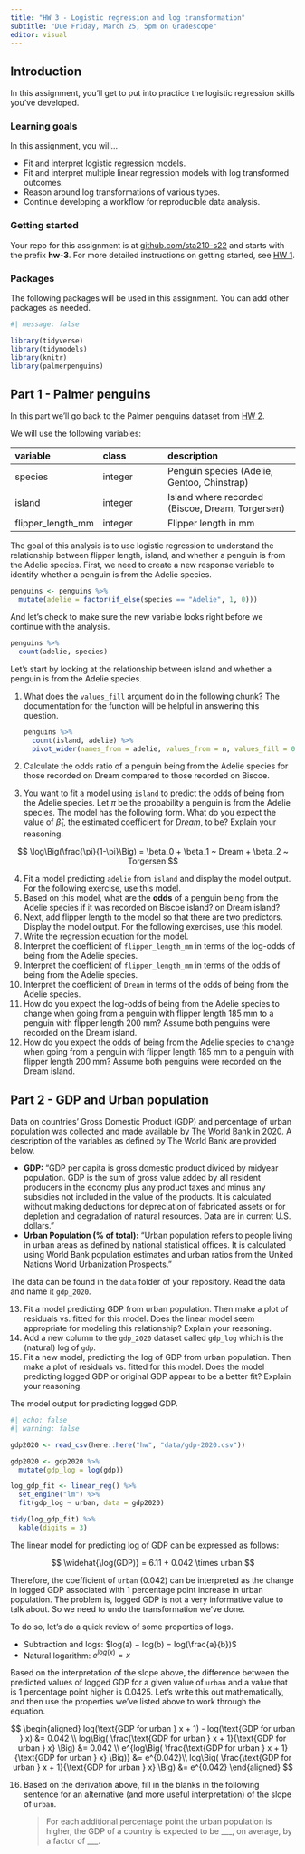 ```yaml
---
title: "HW 3 - Logistic regression and log transformation"
subtitle: "Due Friday, March 25, 5pm on Gradescope"
editor: visual
---
```


## Introduction

In this assignment, you'll get to put into practice the logistic regression skills you've developed.

### Learning goals

In this assignment, you will...

-   Fit and interpret logistic regression models.
-   Fit and interpret multiple linear regression models with log transformed outcomes.
-   Reason around log transformations of various types.
-   Continue developing a workflow for reproducible data analysis.

### Getting started

Your repo for this assignment is at [github.com/sta210-s22](https://github.com/sta210-s22 "Course GitHub organization") and starts with the prefix **hw-3**.
For more detailed instructions on getting started, see [HW 1](hw-1.html).

### Packages

The following packages will be used in this assignment.
You can add other packages as needed.

```r
#| message: false

library(tidyverse)
library(tidymodels)
library(knitr)
library(palmerpenguins)
```

## Part 1 - Palmer penguins

In this part we'll go back to the Palmer penguins dataset from [HW 2](hw-2.html).

We will use the following variables:

| variable          | class   | description                                      |
|:-----------------|:-----------------|:------------------------------------|
| species           | integer | Penguin species (Adelie, Gentoo, Chinstrap)      |
| island            | integer | Island where recorded (Biscoe, Dream, Torgersen) |
| flipper_length_mm | integer | Flipper length in mm                             |

The goal of this analysis is to use logistic regression to understand the relationship between flipper length, island, and whether a penguin is from the Adelie species.
First, we need to create a new response variable to identify whether a penguin is from the Adelie species.

```r
penguins <- penguins %>%
  mutate(adelie = factor(if_else(species == "Adelie", 1, 0)))
```

And let's check to make sure the new variable looks right before we continue with the analysis.

```r
penguins %>%
  count(adelie, species)
```

Let's start by looking at the relationship between island and whether a penguin is from the Adelie species.

1.  What does the `values_fill` argument do in the following chunk? The documentation for the function will be helpful in answering this question.

    ```r
    penguins %>%
      count(island, adelie) %>%
      pivot_wider(names_from = adelie, values_from = n, values_fill = 0)
    ```

```{=html}
<!-- -->
```
2.  Calculate the odds ratio of a penguin being from the Adelie species for those recorded on Dream compared to those recorded on Biscoe.

3.  You want to fit a model using `island` to predict the odds of being from the Adelie species.
    Let $\pi$ be the probability a penguin is from the Adelie species.
    The model has the following form.
    What do you expect the value of $\hat{\beta}_1$, the estimated coefficient for *Dream*, to be?
    Explain your reasoning.

$$
\log\Big(\frac{\pi}{1-\pi}\Big) = \beta_0 + \beta_1 ~ Dream + \beta_2 ~ Torgersen
$$

4.  Fit a model predicting `adelie` from `island` and display the model output. For the following exercise, use this model.
5.  Based on this model, what are the **odds** of a penguin being from the Adelie species if it was recorded on Biscoe island? on Dream island?
6.  Next, add flipper length to the model so that there are two predictors. Display the model output. For the following exercises, use this model.
7.  Write the regression equation for the model.
8.  Interpret the coefficient of `flipper_length_mm` in terms of the log-odds of being from the Adelie species.
9.  Interpret the coefficient of `flipper_length_mm` in terms of the odds of being from the Adelie species.
10. Interpret the coefficient of `Dream` in terms of the odds of being from the Adelie species.
11. How do you expect the log-odds of being from the Adelie species to change when going from a penguin with flipper length 185 mm to a penguin with flipper length 200 mm? Assume both penguins were recorded on the Dream island.
12. How do you expect the odds of being from the Adelie species to change when going from a penguin with flipper length 185 mm to a penguin with flipper length 200 mm? Assume both penguins were recorded on the Dream island.

## Part 2 - GDP and Urban population

Data on countries' Gross Domestic Product (GDP) and percentage of urban population was collected and made available by [The World Bank](http://data.worldbank.org/) in 2020.
A description of the variables as defined by The World Bank are provided below.

-   **GDP:** "GDP per capita is gross domestic product divided by midyear population. GDP is the sum of gross value added by all resident producers in the economy plus any product taxes and minus any subsidies not included in the value of the products. It is calculated without making deductions for depreciation of fabricated assets or for depletion and degradation of natural resources. Data are in current U.S. dollars."
-   **Urban Population (% of total):** "Urban population refers to people living in urban areas as defined by national statistical offices. It is calculated using World Bank population estimates and urban ratios from the United Nations World Urbanization Prospects."

The data can be found in the `data` folder of your repository.
Read the data and name it `gdp_2020`.

13. Fit a model predicting GDP from urban population. Then make a plot of residuals vs. fitted for this model. Does the linear model seem appropriate for modeling this relationship? Explain your reasoning.
14. Add a new column to the `gdp_2020` dataset called `gdp_log` which is the (natural) log of `gdp`.
15. Fit a new model, predicting the log of GDP from urban population. Then make a plot of residuals vs. fitted for this model. Does the model predicting logged GDP or original GDP appear to be a better fit? Explain your reasoning.

The model output for predicting logged GDP.

```r
#| echo: false
#| warning: false

gdp2020 <- read_csv(here::here("hw", "data/gdp-2020.csv"))

gdp2020 <- gdp2020 %>%
  mutate(gdp_log = log(gdp))

log_gdp_fit <- linear_reg() %>%
  set_engine("lm") %>%
  fit(gdp_log ~ urban, data = gdp2020)

tidy(log_gdp_fit) %>%
  kable(digits = 3)
```

The linear model for predicting log of GDP can be expressed as follows:

$$
\widehat{\log(GDP)} = 6.11 + 0.042 \times urban
$$

Therefore, the coefficient of `urban` (0.042) can be interpreted as the change in logged GDP associated with 1 percentage point increase in urban population.
The problem is, logged GDP is not a very informative value to talk about.
So we need to undo the transformation we've done.

To do so, let's do a quick review of some properties of logs.

-   Subtraction and logs: $log(a) − log(b) = log(\frac{a}{b})$
-   Natural logarithm: $e^{log(x)} = x$

Based on the interpretation of the slope above, the difference between the predicted values of logged GDP for a given value of `urban` and a value that is 1 percentage point higher is 0.0425.
Let's write this out mathematically, and then use the properties we've listed above to work through the equation.

$$
\begin{aligned}
log(\text{GDP for urban } x + 1) - log(\text{GDP for urban } x) &= 0.042 \\
log\Big( \frac{\text{GDP for urban } x + 1}{\text{GDP for urban } x} \Big) &= 0.042 \\
e^{log\Big( \frac{\text{GDP for urban } x + 1}{\text{GDP for urban } x} \Big)} &= e^{0.042}\\
log\Big( \frac{\text{GDP for urban } x + 1}{\text{GDP for urban } x} \Big) &= e^{0.042}
\end{aligned}
$$

16. Based on the derivation above, fill in the blanks in the following sentence for an alternative (and more useful interpretation) of the slope of `urban`.

    > For each additional percentage point the urban population is higher, the GDP of a country is expected to be \_\_\_, on average, by a factor of \_\_\_.
